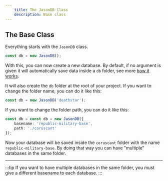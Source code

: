 ```yaml
---
    title: The JasonDB Class
    description: Base class
---
```


## The Base Class

Everything starts with the `JasonDB` class.

```typescript
const db = new JasonDB();
```

With this, you can now create a new database. By default, 
if no argument is given it will automatically save data 
inside a `db` folder, see more [how it works](/guides/how-it-works).

It will also create the `db` folder at the root of your project.
If you want to change the folder name, you can do it like this:

```typescript
const db = new JasonDB('deathstar');
```

If you want to change the folder path, you can do it like this:

```typescript
const db = const db = new JasonDB({
    basename: 'republic-military-base',
    path: './coruscant'
});
```

Now your database will be saved inside the `coruscant` folder 
with the name `republic-military-base`. By doing that way you 
can have "multiple" databases in the same folder.

---

:::tip
If you want to have multiple databases in the same folder, 
you must give a different basename to each database.
:::